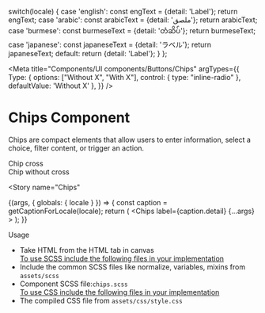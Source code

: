 

  switch(locale) {
    case 'english': const engText = {detail: 'Label'}; return engText;
    case 'arabic': const arabicText = {detail: 'ملصق'}; return arabicText;
    case 'burmese': const burmeseText = {detail: 'တံဆိပ်'}; return burmeseText;
    case 'japanese': const japaneseText = {detail: 'ラベル'}; return japaneseText;
    default:
      return {detail: 'Label'};
  }
};

<Meta
  title="Components/UI components/Buttons/Chips"
  argTypes={{
    Type: {
      options: ["Without X", "With X"],
      control: { type: "inline-radio" },
      defaultValue: 'Without X'
    },
  }}
/>

<style>{`
  div#story--atoms-buttons-chips--chip {
    margin-bottom: 30px;
  }
  div#story--atoms-buttons-chips--chip {
    display: none;
  }
  .cta_wrapper {
    display: flex;
  }
  .cta__label {
    padding-right: 20px;
  }
  .cta_item {
    padding: 10px;
  }
  .subheading {
    font-weight: 700;
    font-size: 18px;
    color: #666;
    letter-spacing: 1.5px;
    line-height: 24px;
    margin-bottom: 12px;
    margin-top: 40px;
  }
`}</style>

# Chips Component
Chips are compact elements that allow users to enter information, select a choice, filter content, or trigger an action.

<div className="cta_wrapper">
  <div className="cta_item">
    <div className="cta__box CtaLink-arrow"></div>
    <div className="cta__label">Chip cross</div>
    <div className="cta__code"> <Chips label="Label" Type='With X'></Chips></div>
  </div>
</div>
<div className="cta_wrapper">
  <div className="cta_item">
    <div className="cta__box CtaLink-space"></div>
    <div className="cta__label">Chip without cross </div>
    <div className="cta__code"> <Chips label="Label"></Chips></div>
  </div>
</div>

<Story
  name="Chips"
>
  {(args, { globals: { locale } }) => {
    const caption = getCaptionForLocale(locale);
    return (
      <Chips
        label={caption.detail}
        {...args}
      ></Chips>
    );
  }}
</Story>

<div className="subheading">Usage</div>
<ul>
  <li>Take HTML from the HTML tab in canvas</li>
  <u>To use SCSS include the following files in your implementation</u>
  <li>Include the common SCSS files like normalize, variables, mixins from <code>assets/scss</code></li>
  <li>Component SCSS file:<code>chips.scss</code></li>
  <u>To use CSS include the following files in your implementation</u>
  <li>The compiled CSS file from <code>assets/css/style.css</code></li>
</ul>
